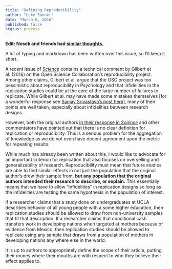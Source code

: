 ```yaml
---
title: "Defining Reproducibility"
author: "Luke Sonnet"
date: "March 6, 2016"
published: false
status: process
---
```


**Edit: Nosek and friends had [similar thoughts.](http://retractionwatch.com/2016/03/07/lets-not-mischaracterize-replication-studies-authors/)**

A lot of typing and markdown has been written over this issue, so I'll keep it short.

A recent issue of [*Science*](http://science.sciencemag.org/content/351/6277) contains a technical comment by Gilbert et al. (2016) on the Open Science Collaboration's reproducibility project. Among other claims, Gilbert et al. argue that the OSC project was too pessimistic about reproducibility in Psychology and that infidelities in the replication studies could be at the core of the large number of failures to replicate. While Gilbert et al. may have made some mistakes themselves [for a wonderful response see [Sanjay Srivastava's post here](https://t.co/TkozjzeOei)], many of their points are well taken, especially about infidelities between research designs.

However, both the original authors [in their response in *Science*](http://science.sciencemag.org/content/351/6277/1037.3.full) and other commentators have pointed out that there is no clear definition for replication or reproducibility. This is a serious problem for the aggregation of knowledge as we do not even have decent agreement upon the metric for repeating results.

While much has already been written about this, I would like to advocate for an important criterion for replication that also focuses on overselling and generalizability of research. Reproducibility must mean that future studies are able to find similar effects in not just the population that the original author's drew their sample from, **but any population that the original authors intended their research to describe, or explain.** This essentially means that we have to allow "infidelities" in replication designs so long as the infidelities are testing the same hypothesis in the population of interest.

If a researcher claims that a study done on undergraduates at UCLA describes behavior of all young people with a some higher education, then replication studies should be allowed to draw from non-university samples that fit that description. If a researcher claims that conditional cash transfers work in developing nations when targeted at mothers because of evidence from Mexico, then replication studies should be allowed to replicate using any sample that draws from a population of mothers in developing nations any where else in the world.

It is up to authors to appropriately define the scope of their article, putting their money where their mouths are with respect to who they believe their effect applies to.
